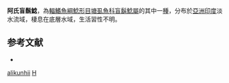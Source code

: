 {{Speciesbox
| taxon = Horaglanis alikunhii
| binomial_authority = [[Subhash_Babu|Subhash Babu]] & [[Nayar|Nayar]], 2004
| status = DD
| status_system = IUCN3.1
}}

'''阿氏盲鬍鯰'''，為[[輻鰭魚綱|輻鰭魚綱]][[鯰形目|鯰形目]][[塘虱魚科|塘虱魚科]][[盲鬍鯰屬|盲鬍鯰屬]]的其中一[[種|種]]，分布於[[亞洲|亞洲]][[印度|印度]]淡水流域，棲息在底層水域，生活習性不明。

== 参考文献 ==
*{{FishBase_species|genus=Horaglanis|species=alikunhii|year=2015|month=5}}

{{Taxonbar}}
[[Category:盲鬍鯰屬|alikunhii]]
[[Category:2004年描述的鱼类|H]]